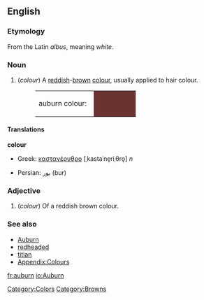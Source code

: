 {{wikipedia}}
==English==

===Etymology===
From the Latin ''albus'', meaning ''white''.

===Noun===
#(''colour'') A [[red]]dish-[[brown]] [[color|colour]], usually applied to hair colour.
#:<table><tr><td>auburn colour: &nbsp;</td><td bgcolor="#6B3232" width="80">&nbsp; </td></tr></table>

====Translations====
'''colour'''
{{top}}
*Greek: [[καστανέρυθρο]] [ˌkastaˈne̞riˌθro̞] ''n''
{{mid}}
*Persian: [[بور]] (bur)
{{bottom}}

===Adjective===
#(''colour'') Of a reddish brown colour.

===See also===
*[[Auburn]]
*[[redheaded]]
*[[titian]]
*[[Wiktionary_Appendix:Colours|Appendix:Colours]]

[[Category:Colors]]
[[Category:Browns]]

[[fr:auburn]]
[[io:Auburn]]